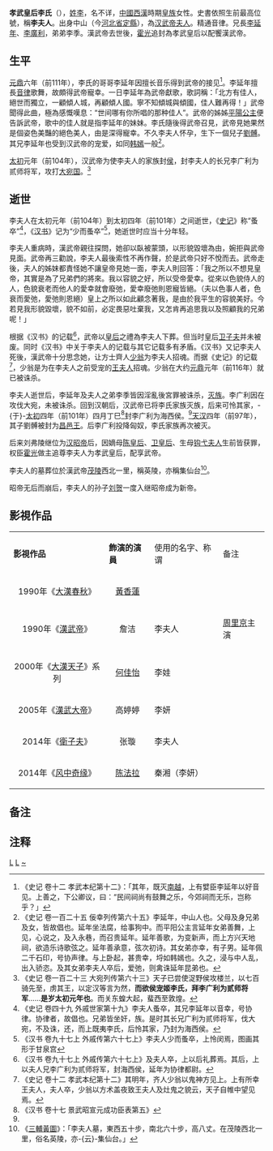{{Redirect|李夫人}}
{{東亞女性歷史人物
|名稱 =孝武皇后李氏
|身份 =
|國家 =
|時代 =
|屆數 =
|前任 = 
|繼任 = 
|圖片名稱 =Li fu ren.jpg
|圖片大小 =
|圖片說明 =李夫人的图像，来自《[[百美新詠圖傳|百美新詠圖傳]]》
|姓=李
|穆坤= <!--清代八旗满洲人物专用-->
|名=李氏
|姓名=不詳，野史記載為“李妍”
|字=
|最高職務 =
|封爵 =
|封號 =
|位號=
|位階=
|品階=
|御稱號 =<!--日本皇族之稱號-->
|宮號1 =<!--日本皇族之宮號-->
|宮號2 =<!--朝鮮王族之宮號-->
|封地 =
|湯沐邑 =
|神號 =
|尊號 =
|族裔 = 
|信仰 = <!--指的是宗教信仰-->
|旗籍 =<!--清朝旗人專用-->
|氏族 =
|府邸 =
|世系 = 
|初名 =
|乳名 =<!--日本、朝鮮、琉球以外人物用-->
|幼名 =<!--日本人用-->
|兒名 =<!--朝鮮人用-->
|童名 =<!--琉球人用-->
|小字=
|號=
|法號=
|院號=
|其他名號=
|出生日期=
|出生地點=中山（今[[河北|河北]][[定州|定州]]）
|婚年=
|逝世日期=
|逝世地點=
|諡號=孝武皇后
|墓葬= 英陵（集仙台）
|祠廟=
|父親=
|嫡母=
|母親=
|夫=汉武帝[[刘彻|刘彻]]
|婚姻名份=
|夫之父=
|夫之母=
|夫之嫡母=
|夫之元配=
|夫之正室=
|夫之繼室=
|夫之平妻=
|夫之側室=
|兄弟=协律都尉[[李延年_(汉朝)|李延年]]<br>海西侯贰师将军[[李广利|李广利]]<br>李季
|姊妹=
|嫡兄弟=
|嫡姊妹=
|庶兄弟=
|庶姊妹=
|同胞兄弟=
|同胞姊妹=
|異母兄弟=
|異母姊妹=
|異父兄弟=
|異父姊妹=
|繼兄弟=
|繼姊妹=
|子=昌邑哀王[[刘髆|刘髆]]
|女=
|養子=
|養女=
|繼子=
|繼女=
|其他親屬 =孙：昌邑王[[刘贺|刘贺]]
|經歷 = 
|著作 =
|注釋=}}

'''孝武皇后李氏'''（{{bd|前2世纪||前100年代||L}}），[[李姓|姓李]]，名不详，[[中國|中國]][[西漢|西漢]]時期[[皇族|皇族]]女性。史書依照生前最高位號，稱'''李夫人'''。出身中山（今[[河北省|河北省]][[定縣|定縣]]），為[[汉武帝|汉武帝]][[夫人_(位号)|夫人]]。精通音律。兄長[[李延年_(汉)|李延年]]、[[李廣利|李廣利]]，弟弟李季。漢武帝去世後，[[霍光|霍光]]追封為孝武皇后以配饗漢武帝。

==生平==

[[元鼎|元鼎]]六年（前111年），李氏的哥哥李延年因擅长音乐得到武帝的接见<ref>《史记 卷十二 孝武本纪第十二》：「其年，既灭[[南越国|南越]]，上有嬖臣李延年以好音见。上善之，下公卿议，曰：“民间祠尚有鼓舞之乐，今郊祠而无乐，岂称乎？」</ref>。李延年擅長[[音樂|音律]]歌舞，故頗得武帝寵幸。一日李延年為武帝獻歌，歌詞稱：「北方有佳人，絕世而獨立，一顧傾人城，再顧傾人國。寧不知傾城與傾國，佳人難再得！」武帝聞得此曲，極為感慨嘆息：“世间哪有你所唱的那种佳人”。武帝的姊姊[[平陽公主_(漢景帝)|平陽公主]]便告訴武帝，歌中的佳人就是指李延年的妹妹。李氏隨後得武帝召見，武帝見她果然是個姿色美豔的絕色美人，由是深得寵幸。不久李夫人怀孕，生下一個兒子[[劉髆|劉髆]]。其兄李延年也受到汉武帝的宠爱，如同[[韩嫣|韩嫣]]一般<ref>《史记 卷一百二十五 佞幸列传第六十五》李延年，中山人也。父母及身兄弟及女，皆故倡也。延年坐法腐，给事狗中。而平阳公主言延年女弟善舞，上见，心说之，及入永巷，而召贵延年。延年善歌，为变新声，而上方兴天地祠，欲造乐诗歌弦之。延年善承意，弦次初诗。其女弟亦幸，有子男。延年佩二千石印，号协声律。与上卧起，甚贵幸，埒如韩嫣也。久之，浸与中人乱，出入骄恣。及其女弟李夫人卒后，爱弛，则禽诛延年昆弟也。</ref>。

[[太初_(西汉)|太初]]元年（前104年），汉武帝为使李夫人的家族封[[列侯|侯]]，封李夫人的长兄李广利为贰师将军，攻打[[大宛国|大宛国]]。<ref>《史记 卷一百二十三 大宛列传第六十三》天子已尝使浞野侯攻楼兰，以七百骑先至，虏其王，以定汉等言为然，'''而欲侯宠姬李氏，拜李广利为贰师将军'''......'''是岁太初元年也'''。而关东蝗大起，蜚西至敦煌。</ref>

==逝世==

李夫人在太初元年（前104年）到太初四年（前101年）之间逝世{{efn|其兄李广利两次攻伐大宛国为太初元年（前104年）至太初四年（前101年）。李夫人在李广利回汉封侯之前，已经逝世。}}，《[[史记|史记]]》称“蚤卒”<ref name="a1">《史记 卷四十九 外戚世家第十九》李夫人蚤卒，其兄李延年以音幸，号协律。协律者，故倡也。兄弟皆坐奸，族。是时其长兄广利为贰师将军，伐大宛，不及诛，还，而上既夷李氏，后怜其家，乃封为海西侯。</ref>，《[[汉书|汉书]]》记为“少而蚤卒”<ref>《汉书 卷九十七上 外戚传第六十七上》李夫人少而蚤卒，上怜闵焉，图画其形于甘泉宫</ref>，她逝世时应当十分年轻。

李夫人重病時，漢武帝親往探問，她卻以臥被蒙頭，以形貌毀壞為由，婉拒與武帝見面。武帝再三勸說，李夫人最後索性不再作聲，於是武帝只好不悅而去。武帝走後，夫人的姊妹都責怪她不讓皇帝見她一面，李夫人則回答：「我之所以不想見皇帝，其實是為了兄弟們的將來。我以容貌之好，所以受帝愛幸。從來以色貌侍人的人，色貌衰老而他人的愛幸就會廢弛，愛幸廢弛則恩寵皆絕。（夫以色事人者，色衰而愛弛，愛弛則恩絕）皇上之所以如此顧念著我，是由於我平生的容貌美好。今若見我形貌毀壞，貌不如前，必定畏惡吐棄我，又怎肯再追思我以及照顧我的兄弟呢！」

根据《汉书》的记载<ref>《汉书 卷九十七上 外戚传第六十七上》及夫人卒，上以后礼葬焉。其后，上以夫人兄李广利为贰师将军，封海西侯，延年为协律都尉。</ref>，武帝以[[皇后|皇后]]之禮為李夫人下葬。但当时皇后[[卫子夫|卫子夫]]并未被废。同时《汉书》中关于李夫人的记载与其它记载多有矛盾。《汉书》又记李夫人死後，漢武帝十分思念她，让方士齊人[[少翁|少翁]]为李夫人招魂。而据《史记》的记载<ref>《史记 卷十二 孝武本纪第十二》其明年，齐人少翁以鬼神方见上。上有所幸王夫人，夫人卒，少翁以方术盖夜致王夫人及灶鬼之貌云，天子自帷中望见焉。</ref>，少翁是为在李夫人之前受宠的[[王夫人_(汉武帝)|王夫人]]招魂。少翁在大约[[元鼎|元鼎]]元年（前116年）就已被诛杀。

李夫人逝世后，李延年及夫人之弟李季皆因淫亂後宮罪被诛杀，[[族誅|灭族]]。李广利因在攻伐大宛，未被诛杀。回到汉朝后，汉武帝已将李氏家族灭族，后来可怜其家，-{于}-[[太初_(西漢)|太初]]四年（前101年）四月丁巳<ref>《汉书 卷十七 景武昭宣元成功臣表第五》</ref>封李广利为海西侯。<ref name="a1"/>[[天汉_(西汉)|天汉]]四年（前97年），其子劉髆被封为[[昌邑王|昌邑王]]。后李广利投降匈奴，李氏家族再次被灭。

后来刘弗陵继位为[[汉昭帝|汉昭帝]]后，因嫡母[[孝武陳皇后|陈皇后]]、[[衛子夫|卫皇后]]、生母[[钩弋夫人|钩弋夫人]]生前皆获罪，权臣[[霍光|霍光]]做主追尊李夫人为孝武皇后，配享武帝。

李夫人的墓葬位於漢武帝[[汉茂陵|茂陵]]西北一里，稱英陵，亦稱集仙台<ref>《[[三輔黃圖|三輔黃圖]]》：「李夫人墓，東西五十步，南北六十步，高八丈。在茂陵西北一里，俗名英陵，亦-{云}-集仙台。」</ref>。

昭帝无后而崩后，李夫人的孙子[[刘贺|刘贺]]一度入继昭帝成为新帝。

== 影視作品 ==
{| class="wikitable" style="width:70%;"
|-  style="background:cornflowerblue; color:white; text-align:center;"
|'''影視作品'''||'''飾演的演員'''||使用的名字、称谓||备注
|-
| style="text-align:center;"|1990年《[[大漢春秋|大漢春秋]]》||style="text-align:center;"|[[黃香蓮|黃香蓮]]|| ||
|-
| style="text-align:center;"|1990年《[[漢武帝_(電視劇)|漢武帝]]》||style="text-align:center;"|詹洁||李夫人||[[周里京|周里京]]主演
|-
| style="text-align:center;"|2000年《[[大漢天子|大漢天子]]》系列 ||style="text-align:center;"| [[何佳怡|何佳怡]]||李娃||
|-
| style="text-align:center;"|2005年《[[漢武大帝|漢武大帝]]》|| style="text-align:center;"|高婷婷||李妍||
|-
| style="text-align:center;"|2014年《[[衛子夫_(電視劇)|衛子夫]]》|| style="text-align:center;"|张璇||李夫人||
|-
| style="text-align:center;"|2014年《[[风中奇缘_(電視劇)|风中奇缘]]》||style="text-align:center;"|[[陈法拉|陈法拉]]||秦湘（李妍）||
|}

== 备注 ==

{{notelist}}

== 注释 ==
{{Reflist|2}}

{{汉朝皇后}}

[[Category:西漢妃嫔|L]]
[[Category:汉朝追封皇后|L]]
[[Category:李姓|~]]